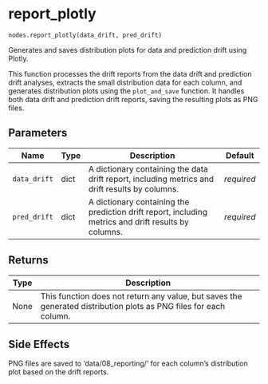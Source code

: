 # report_plotly { #data_science.nodes.report_plotly }

`nodes.report_plotly(data_drift, pred_drift)`

Generates and saves distribution plots for data and prediction drift using Plotly.

This function processes the drift reports from the data drift and prediction drift analyses,
extracts the small distribution data for each column, and generates distribution plots using
the `plot_and_save` function. It handles both data drift and prediction drift reports, saving
the resulting plots as PNG files.

## Parameters

| Name         | Type   | Description                                                                                          | Default    |
|--------------|--------|------------------------------------------------------------------------------------------------------|------------|
| `data_drift` | dict   | A dictionary containing the data drift report, including metrics and drift results by columns.       | _required_ |
| `pred_drift` | dict   | A dictionary containing the prediction drift report, including metrics and drift results by columns. | _required_ |

## Returns

| Type   | Description                                                                                                       |
|--------|-------------------------------------------------------------------------------------------------------------------|
| None   | This function does not return any value, but saves the generated distribution plots as PNG files for each column. |

## Side Effects

PNG files are saved to 'data/08_reporting/' for each column's distribution plot based
on the drift reports.